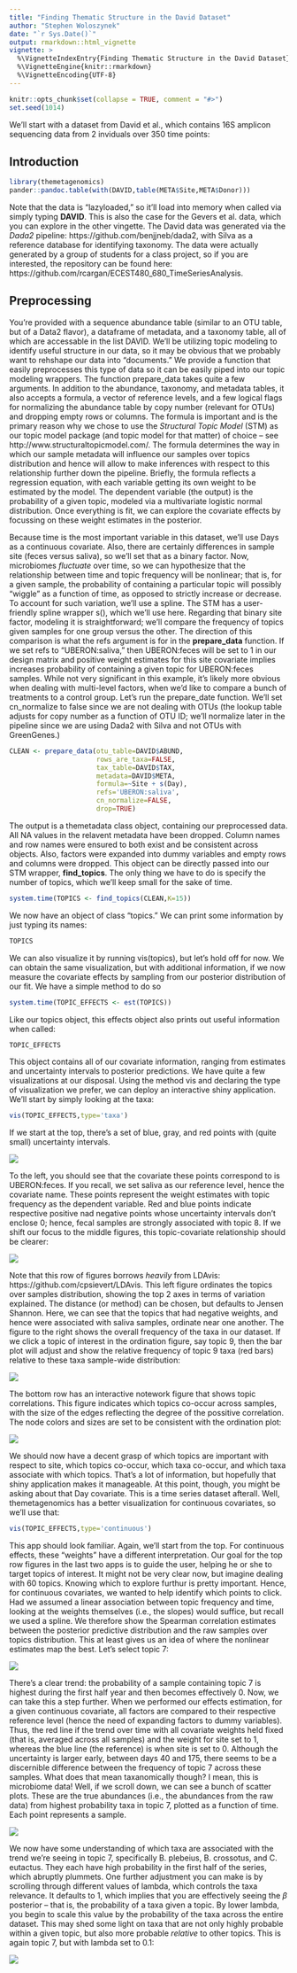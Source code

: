 ```yaml
---
title: "Finding Thematic Structure in the David Dataset"
author: "Stephen Woloszynek"
date: "`r Sys.Date()`"
output: rmarkdown::html_vignette
vignette: >
  %\VignetteIndexEntry{Finding Thematic Structure in the David Dataset}
  %\VignetteEngine{knitr::rmarkdown}
  %\VignetteEncoding{UTF-8}
---
```


```r
knitr::opts_chunk$set(collapse = TRUE, comment = "#>")
set.seed(1014)
```

We'll start with a dataset from David et al., which contains 16S amplicon sequencing data from 2 inviduals over 350 time points:

## Introduction

```r
library(themetagenomics)
pander::pandoc.table(with(DAVID,table(META$Site,META$Donor)))
```

Note that the data is "lazyloaded," so it'll load into memory when called via simply typing **DAVID**. This is also the case for the Gevers et al. data, which you can explore in the other vingette. The David data was generated via the *Dada2* pipeline: https://github.com/benjjneb/dada2, with Silva as a reference database for identifying taxonomy. The data were actually generated by a group of students for a class project, so if you are interested, the repository can be found here: https://github.com/rcargan/ECEST480_680_TimeSeriesAnalysis.


## Preprocessing

You're provided with a sequence abundance table (similar to an OTU table, but of a Data2 flavor), a dataframe of metadata, and a taxonomy table, all of which are accessable in the list DAVID. We'll be utilizing topic modeling to identify useful structure in our data, so it may be obvious that we probably want to rehshape our data into "documents." We provide a function that easily preprocesses this type of data so it can be easily piped into our topic modeling wrappers. The function prepare_data takes quite a few arguments. In addition to the abundance, taxonomy, and metadata tables, it also accepts a formula, a vector of reference levels, and a few logical flags for normalizing the abundance table by copy number (relevant for OTUs) and dropping empty rows or columns. The formula is important and is the primary reason why we chose to use the *Structural Topic Model* (STM) as our topic model package (and topic model for that matter) of choice -- see http://www.structuraltopicmodel.com/. The formula determines the way in which our sample metadata will influence our samples over topics distribution and hence will allow to make inferences with respect to this relationship further down the pipeline. Briefly, the formula reflects a regression equation, with each variable getting its own weight to be estimated by the model. The dependent variable (the output) is the probability of a given topic, modeled via a multivariate logistic normal distribution. Once everything is fit, we can explore the covariate effects by focussing on these weight estimates in the posterior.

Because time is the most important variable in this dataset, we'll use Days as a continuous covariate. Also, there are certainly differences in sample site (feces versus saliva), so we'll set that as a binary factor. Now, microbiomes *fluctuate* over time, so we can hypothesize that the relationship between time and topic frequency will be nonlinear; that is, for a given sample, the probability of containing a particular topic will possibly "wiggle" as a function of time, as opposed to strictly increase or decrease. To account for such variation, we'll use a spline. The STM has a user-friendly spline wrapper s(), which we'll use here. Regarding that binary site factor, modeling it is straightforward; we'll compare the frequency of topics given samples for one group versus the other. The direction of this comparison is what the refs argument is for in the **prepare_data** function. If we set refs to "UBERON:saliva," then UBERON:feces will be set to 1 in our design matrix and positive weight estimates for this site covariate implies increases probability of containing a given topic for UBERON:feces samples. While not very significant in this example, it's likely more obvious when dealing with multi-level factors, when we'd like to compare a bunch of treatments to a control group. Let's run the prepare_date function. We'll set cn_normalize to false since we are not dealing with OTUs (the lookup table adjusts for copy number as a function of OTU ID; we'll normalize later in the pipeline since we are using Dada2 with Silva and not OTUs with GreenGenes.)

```r
CLEAN <- prepare_data(otu_table=DAVID$ABUND,
                      rows_are_taxa=FALSE,
                      tax_table=DAVID$TAX,
                      metadata=DAVID$META,
                      formula=~Site + s(Day),
                      refs='UBERON:saliva',
                      cn_normalize=FALSE,
                      drop=TRUE)
```

The output is a themetadata class object, containing our preprocessed data. All NA values in the relavent metadata have been dropped. Column names and row names were ensured to both exist and be consistent across objects. Also, factors were expanded into dummy variables and empty rows and columns were dropped. This object can be directly passed into our STM wrapper, **find_topics**. The only thing we have to do is specify the number of topics, which we'll keep small for the sake of time.

```r
system.time(TOPICS <- find_topics(CLEAN,K=15))
```

We now have an object of class "topics." We can print some information by just typing its names:

```r
TOPICS
```

We can also visualize it by running vis(topics), but let's hold off for now. We can obtain the same visualization, but with additional information, if we now measure the covariate effects by sampling from our posterior distribution of our fit. We have a simple method to do so

```r
system.time(TOPIC_EFFECTS <- est(TOPICS))
```

Like our topics object, this effects object also prints out useful information when called:

```r
TOPIC_EFFECTS
```

This object contains all of our covariate information, ranging from estimates and uncertainty intervals to posterior predictions. We have quite a few visualizations at our disposal. Using the method vis and declaring the type of visualization we prefer, we can deploy an interactive shiny application. We'll start by simply looking at the taxa:

```r
vis(TOPIC_EFFECTS,type='taxa')
```

If we start at the top, there's a set of blue, gray, and red points with (quite small) uncertainty intervals. 

![](theme_taxa_covw.png)


To the left, you should see that the covariate these points correspond to is UBERON:feces. If you recall, we set saliva as our reference level, hence the covariate name. These points represent the weight estimates with topic frequency as the dependent variable. Red and blue points indicate respective positive nad negative points whose uncertainty intervals don't enclose 0; hence, fecal samples are strongly associated with topic 8. If we shift our focus to the middle figures, this topic-covariate relationship should be clearer:

![](theme_taxa_ord.png)

Note that this row of figures borrows *heavily* from LDAvis: https://github.com/cpsievert/LDAvis. This left figure ordinates the topics over samples distribution, showing the top 2 axes in terms of variation explained. The distance (or method) can be chosen, but defaults to Jensen Shannon. Here, we can see that the topics that had negative weights, and hence were associated with saliva samples, ordinate near one another. The figure to the right shows the overall frequency of the taxa in our dataset. If we click a topic of interest in the ordination figure, say topic 9, then the bar plot will adjust and show the relative frequency of topic 9 taxa (red bars) relative to these taxa sample-wide distribution:

![](theme_taxa_t9.png)

The bottom row has an interactive notework figure that shows topic correlations. This figure indicates which topics co-occur across samples, with the size of the edges reflecting the degree of the possitive correlation. The node colors and sizes are set to be consistent with the ordination plot:

![](theme_taxa_corr.png)

We should now have a decent grasp of which topics are important with respect to site, which topics co-occur, which taxa co-occur, and which taxa associate with which topics. That's a lot of information, but hopefully that shiny application makes it manageable. At this point, though, you might be asking about that Day covariate. This is a time series dataset afterall. Well, themetagenomics has a better visualization for continuous covariates, so we'll use that:

```r
vis(TOPIC_EFFECTS,type='continuous')
```

This app should look familiar. Again, we'll start from the top. For continuous effects, these "weights" have a different interpretation. Our goal for the top row figures in the last two apps is to guide the user, helping he or she to target topics of interest. It might not be very clear now, but imagine dealing with 60 topics. Knowing which to explore furthur is pretty important. Hence, for continuous covariates, we wanted to help identify which points to click. Had we assumed a linear association between topic frequency and time, looking at the weights themselves (i.e., the slopes) would suffice, but recall we used a spline. We therefore show the Spearman correlation estimates between the posterior predictive distribution and the raw samples over topics distribution. This at least gives us an idea of where the nonlinear estimates map the best. Let's select topic 7:

![](theme_cont_t7_ppd.png)

There's a clear trend: the probability of a sample containing topic 7 is highest during the first half year and then becomes effectively 0. Now, we can take this a step further. When we performed our effects estimation, for a given continuous covariate, all factors are compared to their respective reference level (hence the need of expanding factors to dummy variables). Thus, the red line if the trend over time with all covariate weights held fixed (that is, averaged across all samples) and the weight for site set to 1, whereas the blue line (the reference) is when site is set to 0. Although the uncertainty is larger early, between days 40 and 175, there seems to be a discernible difference between the frequency of topic 7 across these samples. What does that mean taxanomically though? I mean, this is microbiome data! Well, if we scroll down, we can see a bunch of scatter plots. These are the true abundances (i.e., the abundances from the raw data) from highest probability taxa in topic 7, plotted as a function of time. Each point represents a sample. 

![](theme_cont_t7_abund_1.png)

We now have some understanding of which taxa are associated with the trend we're seeing in topic 7, specifically B. plebeius, B. crossotus, and C. eutactus. They each have high probability in the first half of the series, which abruptly plummets. One further adjustment you can make is by scrolling through different values of lambda, which controls the taxa relevance. It defaults to 1, which implies that you are effectively seeing the $\beta$ posterior -- that is, the probability of a taxa given a topic. By lower lambda, you begin to scale this value by the probability of the taxa across the entire dataset. This may shed some light on taxa that are not only highly probable within a given topic, but also more probable *relative* to other topics. This is again topic 7, but with lambda set to 0.1:

![](theme_cont_t7_abund_2.png)
